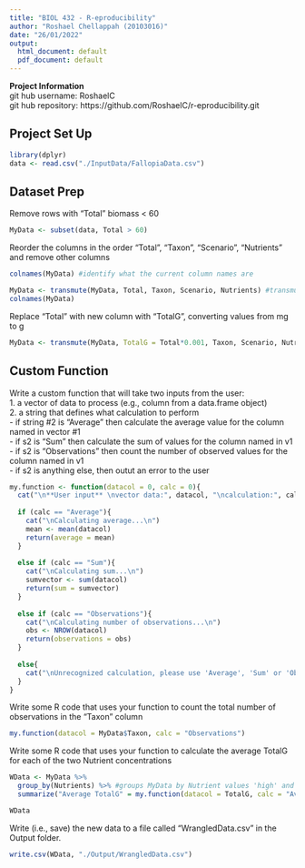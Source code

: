 ```yaml
---
title: "BIOL 432 - R-eproducibility"
author: "Roshael Chellappah (20103016)"
date: "26/01/2022"
output:
  html_document: default
  pdf_document: default
---
```


**Project Information**  
git hub username: RoshaelC  
git hub repository: https://github.com/RoshaelC/r-eproducibility.git  

## Project Set Up
```r
library(dplyr)
data <- read.csv("./InputData/FallopiaData.csv")
```

## Dataset Prep
Remove rows with "Total" biomass < 60
```r
MyData <- subset(data, Total > 60)
```

Reorder the columns in the order "Total", "Taxon", "Scenario", "Nutrients" and remove other columns
```r
colnames(MyData) #identify what the current column names are

MyData <- transmute(MyData, Total, Taxon, Scenario, Nutrients) #transmute = mutate() + select()
colnames(MyData)
```

Replace "Total" with new column with "TotalG", converting values from mg to g
```r
MyData <- transmute(MyData, TotalG = Total*0.001, Taxon, Scenario, Nutrients) # 1 mg is 0.001 g
```

## Custom Function  
Write a custom function that will take two inputs from the user:  
1. a vector of data to process (e.g., column from a data.frame object)  
2. a string that defines what calculation to perform  
  - if string #2 is "Average" then calculate the average value for the column named in vector #1  
  - if s2 is "Sum" then calculate the sum of values for the column named in v1  
  - if s2 is "Observations" then count the number of observed values for the column named in v1  
  - if s2 is anything else, then outut an error to the user  
```r

my.function <- function(datacol = 0, calc = 0){
  cat("\n**User input** \nvector data:", datacol, "\ncalculation:", calc, "\n")
  
  if (calc == "Average"){
    cat("\nCalculating average...\n")
    mean <- mean(datacol)
    return(average = mean)
  }
  
  else if (calc == "Sum"){
    cat("\nCalculating sum...\n")
    sumvector <- sum(datacol)
    return(sum = sumvector)
  }
  
  else if (calc == "Observations"){
    cat("\nCalculating number of observations...\n")
    obs <- NROW(datacol)
    return(observations = obs)
  }
  
  else{
    cat("\nUnrecognized calculation, please use 'Average', 'Sum' or 'Observations'...\n")
  }
}
```

  
Write some R code that uses your function to count the total number of observations in the "Taxon" column
```r
my.function(datacol = MyData$Taxon, calc = "Observations")
```


Write some R code that uses your function to calculate the average TotalG for each of the two Nutrient concentrations
```r

WData <- MyData %>% 
  group_by(Nutrients) %>% #groups MyData by Nutrient values 'high' and 'low'
  summarize("Average TotalG" = my.function(datacol = TotalG, calc = "Average")) #summarizes the results of my.function() calculating TotalG averages for 'high' vs. 'low' Nutrient observations

WData
```

Write (i.e., save) the new data to a file called "WrangledData.csv" in the Output folder.
```r
write.csv(WData, "./Output/WrangledData.csv")
```

  
  
  
  
  